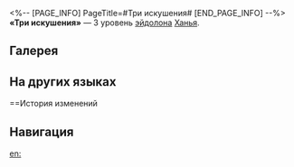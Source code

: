 <%-- [PAGE_INFO]
PageTitle=#Три искушения#
[END_PAGE_INFO] --%>
{{Эйдолон Инфобокс
|Название         = Три искушения
|Изображение      = Эйдолон Три искушения.png
|Персонаж         = Ханья
|Уровень          = 3
|Длительность     = 
|Описание         = Уровень навыка повышается на 2, максимальный уровень - 15. Уровень базовой атаки повышается на 1, максимальный уровень - 10.
|Свойство1        = 
|Масштабирование1 = 
}}
'''«Три искушения»''' — 3 уровень [[эйдолон]]а [[Ханья]].

==Галерея==
{{Галерея|position=left|captionalign=center
|Персонаж Ханья Эйдолон 3.png|Осколок Эйдолона
}}

==На других языках==
{{На других языках
|en   = Three Temptations
|zhs  = 三尘
|zht  = 三塵
|ja   = {{Rubi|三塵|さんじん}}
|ko   = 삼진(三塵)
|es   = Tres tentaciones
|fr   = Trois poussières
|ru   = Три искушения
|th   = Three Temptations
|vi   = Tam Trần
|de   = Drei Versuchungen
|id   = Three Temptations
|pt   = Três Tentações
}}

==История изменений
{{История изменений|3.5}}

==Навигация==
{{Навык Навбокс|Ханья}}

[[en:]]